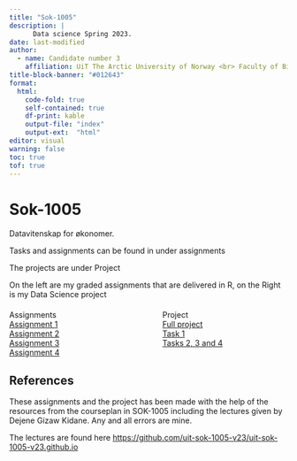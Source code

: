 ```yaml
---
title: "Sok-1005"
description: |
      Data science Spring 2023.  
date: last-modified
author:
  - name: Candidate number 3 
    affiliation: UiT The Arctic University of Norway <br> Faculty of Biosciences, Fisheries and Economics.
title-block-banner: "#012643"
format:
  html: 
    code-fold: true
    self-contained: true
    df-print: kable
    output-file: "index"
    output-ext:  "html"
editor: visual
warning: false
toc: true
tof: true
---
```


# Sok-1005

Datavitenskap for økonomer.

Tasks and assignments can be found in under assignments

The projects are under Project

```{=html}
<div class="center">On the left are my graded assignments that are delivered in R, on the Right is my Data Science project</div>
<div class="center" style="display: flex; justify-content: space-between; margin-top: 20px;">
      <div style="width: 45%; position: relative;">
        <div class="content-overlay">
          <div class="text-overlay">Assignments</div>
            <a href="/Sok-1005/Assignments/Assignment_1.html" class="larger">Assignment 1</a>
            <br>
            <a href="/Sok-1005/Assignments/Assignment_1.html" class="larger">Assignment 2</a>
            <br>
            <a href="/Sok-1005/Assignments/Assignment_1.html" class="larger">Assignment 3</a>
            <br>
            <a href="/Sok-1005/Assignments/Assignment_1.html" class="larger">Assignment 4</a>
        </div>
    </div>
    <div style="width: 45%; position: relative;">
        <div class="content-overlay">
          <div class="text-overlay">Project</div>
            <a href="/Project/index.html" class="larger">Full project</a>
            <br>
            <a href="/Project/3_11_Task1_SOK1005_Project_V23.html" class="larger">Task 1</a>
            <br>
            <a href="/Project/3_11_Task2_3_4_SOK1005_Project_V23.html" class="larger">Tasks 2, 3 and 4</a>
        </div>
    </div>
</div>
```

## References

These assignments and the project has been made with the help of the resources from the courseplan in SOK-1005 including the lectures given by Dejene Gizaw Kidane. Any and all errors are mine.

The lectures are found here <https://github.com/uit-sok-1005-v23/uit-sok-1005-v23.github.io>
